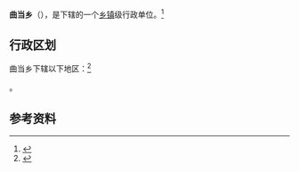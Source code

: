 {{中国乡级行政区|54/23/24/204/000}}

'''曲当乡'''（{{bo|z=ཆུ་ཐང་|w=}}），是{{PRC admin/fullname|54/23/24/204/000|3}}下辖的一个[[乡镇|乡镇]]级行政单位。<ref>{{PRC admin/ref sgc|{{PRC admin/parent|54/23/24/204/000}}}}</ref>

== 行政区划 ==

曲当乡下辖以下地区：<ref>{{PRC admin/ref sgc|54/23/24/204/000}}</ref>

{{PRC admin/children|54/23/24/204/000}}。

== 参考资料 ==

{{reflist}}

{{行政区划小作品}}
{{PRC admin/navcat|54/23/24/204/000}}